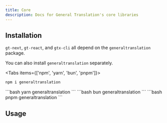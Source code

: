 ```yaml
---
title: Core
description: Docs for General Translation's core libraries
---
```


## Installation

`gt-next`, `gt-react`, and `gtx-cli` all depend on the `generaltranslation` package.

You can also install `generaltranslation` separately.

<Tabs items={['npm', 'yarn', 'bun', 'pnpm']}>
  <Tab value="npm">
  ```bash 
  npm i generaltranslation
  ``` 
  </Tab>
  <Tab value="yarn">
  ```bash 
  yarn generaltranslation
  ```
  </Tab>

  <Tab value="bun">
  ```bash 
  bun generaltranslation
  ```
  </Tab>
  <Tab value="pnpm">
  ```bash 
  pnpm generaltranslation
  ```
  </Tab>
</Tabs>

## Usage


<Construction />
